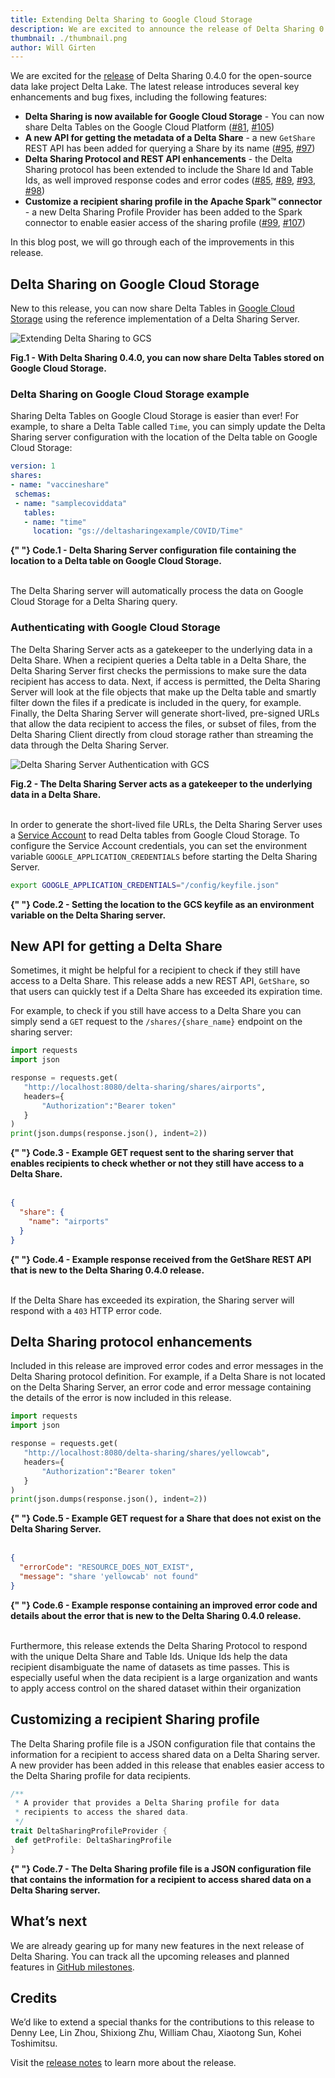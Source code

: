 ```yaml
---
title: Extending Delta Sharing to Google Cloud Storage
description: We are excited to announce the release of Delta Sharing 0.4.0.
thumbnail: ./thumbnail.png
author: Will Girten
---
```


We are excited for the [release](https://github.com/delta-io/delta-sharing/releases/tag/v0.4.0) of Delta Sharing 0.4.0 for the open-source data lake project Delta Lake. The latest release introduces several key enhancements and bug fixes, including the following features:

- **Delta Sharing is now available for Google Cloud Storage** - You can now share Delta Tables on the Google Cloud Platform ([#81](https://github.com/delta-io/delta-sharing/pull/81), [#105](https://github.com/delta-io/delta-sharing/pull/105))
- **A new API for getting the metadata of a Delta Share** - a new `GetShare` REST API has been added for querying a Share by its name ([#95](https://github.com/delta-io/delta-sharing/pull/95), [#97](https://github.com/delta-io/delta-sharing/pull/97))
- **Delta Sharing Protocol and REST API enhancements** - the Delta Sharing protocol has been extended to include the Share Id and Table Ids, as well improved response codes and error codes ([#85](https://github.com/delta-io/delta-sharing/pull/85), [#89](https://github.com/delta-io/delta-sharing/pull/89), [#93](https://github.com/delta-io/delta-sharing/pull/93), [#98](https://github.com/delta-io/delta-sharing/pull/98))
- **Customize a recipient sharing profile in the Apache Spark™ connector** - a new Delta Sharing Profile Provider has been added to the Spark connector to enable easier access of the sharing profile ([#99](https://github.com/delta-io/delta-sharing/pull/99), [#107](https://github.com/delta-io/delta-sharing/pull/107))

In this blog post, we will go through each of the improvements in this release.

## Delta Sharing on Google Cloud Storage

New to this release, you can now share Delta Tables in [Google Cloud Storage](https://cloud.google.com/storage) using the reference implementation of a Delta Sharing Server.

![Extending Delta Sharing to GCS](./extending-delta-sharing.png)

<b>
  Fig.1 - With Delta Sharing 0.4.0, you can now share Delta Tables stored on
  Google Cloud Storage.
</b>

### Delta Sharing on Google Cloud Storage example

Sharing Delta Tables on Google Cloud Storage is easier than ever! For example, to share a Delta Table called `Time`, you can simply update the Delta Sharing server configuration with the location of the Delta table on Google Cloud Storage:

```yaml
version: 1
shares:
- name: "vaccineshare"
 schemas:
 - name: "samplecoviddata"
   tables:
   - name: "time"
     location: "gs://deltasharingexample/COVID/Time"
```

<b>
  {" "}
  Code.1 - Delta Sharing Server configuration file containing the location to a Delta
  table on Google Cloud Storage.
</b>
<br />
<br />

The Delta Sharing server will automatically process the data on Google Cloud Storage for a Delta Sharing query.

### Authenticating with Google Cloud Storage

The Delta Sharing Server acts as a gatekeeper to the underlying data in a Delta Share. When a recipient queries a Delta table in a Delta Share, the Delta Sharing Server first checks the permissions to make sure the data recipient has access to data. Next, if access is permitted, the Delta Sharing Server will look at the file objects that make up the Delta table and smartly filter down the files if a predicate is included in the query, for example. Finally, the Delta Sharing Server will generate short-lived, pre-signed URLs that allow the data recipient to access the files, or subset of files, from the Delta Sharing Client directly from cloud storage rather than streaming the data through the Delta Sharing Server.

![Delta Sharing Server Authentication with GCS](./gcs-authentication.png)

<b>
  Fig.2 - The Delta Sharing Server acts as a gatekeeper to the underlying data
  in a Delta Share.
</b>
<br />
<br />

In order to generate the short-lived file URLs, the Delta Sharing Server uses a [Service Account](https://cloud.google.com/iam/docs/service-accounts) to read Delta tables from Google Cloud Storage. To configure the Service Account credentials, you can set the environment variable `GOOGLE_APPLICATION_CREDENTIALS` before starting the Delta Sharing Server.

```bash
export GOOGLE_APPLICATION_CREDENTIALS="/config/keyfile.json"
```

<b>
  {" "}
  Code.2 - Setting the location to the GCS keyfile as an environment variable on
  the Delta Sharing server.
</b>

## New API for getting a Delta Share

Sometimes, it might be helpful for a recipient to check if they still have access to a Delta Share. This release adds a new REST API, `GetShare`, so that users can quickly test if a Delta Share has exceeded its expiration time.

For example, to check if you still have access to a Delta Share you can simply send a `GET` request to the `/shares/{share_name}` endpoint on the sharing server:

```python
import requests
import json

response = requests.get(
   "http://localhost:8080/delta-sharing/shares/airports",
   headers={
       "Authorization":"Bearer token"
   }
)
print(json.dumps(response.json(), indent=2))
```

<b>
  {" "}
  Code.3 - Example GET request sent to the sharing server that enables recipients
  to check whether or not they still have access to a Delta Share.
</b>
<br />
<br />

```json
{
  "share": {
    "name": "airports"
  }
}
```

<b>
  {" "}
  Code.4 - Example response received from the GetShare REST API that is new to the Delta Sharing 0.4.0 release.

</b>
<br/><br/>

If the Delta Share has exceeded its expiration, the Sharing server will respond with a `403` HTTP error code.

## Delta Sharing protocol enhancements

Included in this release are improved error codes and error messages in the Delta Sharing protocol definition. For example, if a Delta Share is not located on the Delta Sharing Server, an error code and error message containing the details of the error is now included in this release.

```python
import requests
import json

response = requests.get(
   "http://localhost:8080/delta-sharing/shares/yellowcab",
   headers={
       "Authorization":"Bearer token"
   }
)
print(json.dumps(response.json(), indent=2))
```

<b>
  {" "}
  Code.5 - Example GET request for a Share that does not exist on the Delta Sharing Server.

</b>
<br/><br/>

```json
{
  "errorCode": "RESOURCE_DOES_NOT_EXIST",
  "message": "share 'yellowcab' not found"
}
```

<b>
  {" "}
  Code.6 - Example response containing an improved error code and details about the error that is new to the Delta Sharing 0.4.0 release.

</b>
<br/><br/>

Furthermore, this release extends the Delta Sharing Protocol to respond with the unique Delta Share and Table Ids. Unique Ids help the data recipient disambiguate the name of datasets as time passes. This is especially useful when the data recipient is a large organization and wants to apply access control on the shared dataset within their organization

## Customizing a recipient Sharing profile

The Delta Sharing profile file is a JSON configuration file that contains the information for a recipient to access shared data on a Delta Sharing server. A new provider has been added in this release that enables easier access to the Delta Sharing profile for data recipients.

```scala
/**
 * A provider that provides a Delta Sharing profile for data
 * recipients to access the shared data.
 */
trait DeltaSharingProfileProvider {
 def getProfile: DeltaSharingProfile
}
```

<b>
  {" "}
  Code.7 - The Delta Sharing profile file is a JSON configuration file that contains the information for a recipient to access shared data on a Delta Sharing server.

</b>

## What’s next

We are already gearing up for many new features in the next release of Delta Sharing. You can track all the upcoming releases and planned features in [GitHub milestones](https://github.com/delta-io/delta-sharing/milestones).

## Credits

We’d like to extend a special thanks for the contributions to this release to Denny Lee, Lin Zhou, Shixiong Zhu, William Chau, Xiaotong Sun, Kohei Toshimitsu.

Visit the [release notes](https://github.com/delta-io/delta-sharing/releases/tag/v0.4.0) to learn more about the release.
